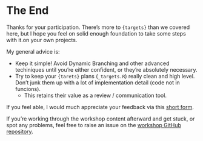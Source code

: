 # The End

Thanks for your participation. There's more to `{targets}` than we covered here, but I hope you feel on solid enough foundation to take some steps with it.on your own projects.

My general advice is:

  - Keep it simple! Avoid Dynamic Branching and other advanced techiniques until you're either confident, or they're absolutely necessary.
  - Try to keep your `{tarets}` plans (`_targets.R`) really clean and high level. Don't junk them up with a lot of implementation detail (code not in funcions).
    - This retains their value as a review / communication tool.

If you feel able, I would much appreciate your feedback via this [short form](https://forms.gle/eZNiu6v97xc5AQZHA).

If you're working through the workshop content afterward and get stuck, or spot any problems, feel free to raise an issue on the [workshop GitHub repository](https://github.com/MilesMcBain/ssa_targets_workshop).


